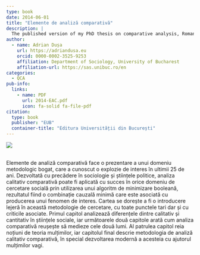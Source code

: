 ```yaml
---
type: book
date: 2014-06-01
title: "Elemente de analiză comparativă"
description: |
  The published version of my PhD thesis on comparative analysis, Romanian language.
author:
  - name: Adrian Dușa
    url: https://adriandusa.eu
    orcid: 0000-0002-3525-9253
    affiliation: Department of Sociology, University of Bucharest
    affiliation-url: https://sas.unibuc.ro/en
categories:
  - QCA
pub-info:
  links:
    - name: PDF
      url: 2014-EAC.pdf
      icon: fa-solid fa-file-pdf
citation:
  type: book
  publisher: "EUB"
  container-title: "Editura Universității din București"
---
```


![](cover.jpg)

<br> Elemente de analiză comparativă face o prezentare a unui domeniu metodologic bogat, care a cunoscut o explozie de interes în ultimii 25 de ani. Dezvoltată cu precădere în sociologie și științele politice, analiza calitativ comparativă poate fi aplicată cu succes în orice domeniu de cercetare socială prin utilizarea unui algoritm de minimizare booleană, rezultatul fiind o combinație cauzală minimă care este asociată cu producerea unui fenomen de interes. Cartea se dorește a fi o introducere lejeră în această metodologie de cercetare, cu toate punctele tari dar și cu criticile asociate. Primul capitol analizează diferențele dintre calitativ și cantitativ în științele sociale, iar următoarele două capitole arată cum analiza comparativă reușește să medieze cele două lumi. Al patrulea capitol reia noțiuni de teoria mulțimilor, iar capitolul final descrie metodologia de analiză calitativ comparativă, în special dezvoltarea modernă a acesteia cu ajutorul mulțimilor vagi.

